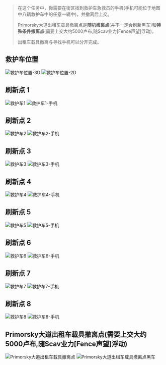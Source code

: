 > 在这个任务中，你需要在街区找到救护车急救员的手机(手机可能位于地图中八辆救护车中的任意一辆中)，并撤离后上交。
>
> Primorsky大道出租车载具撤离点是**随机撤离点**(并不一定会刷新黑车)和**特殊条件撤离点**(需要上交大约5000卢布,随Scav业力[Fence声望]浮动)。
>
> 出租车载具撤离与寻找手机可以分开完成。

## 救护车位置

![救护车位置-3D](/tarkov/images/guides/ambulances-again/bd0d572b-12c3-4dbd-8806-8d930d62f49f.webp "救护车位置-3D")
![救护车位置-2D](/tarkov/images/guides/ambulances-again/0b16079a-9691-4630-af0e-55f7bf0243d6.webp "救护车位置-2D")

## 刷新点 1

![救护车1](/tarkov/images/guides/ambulances-again/a3262e40-6eb4-4924-82a0-86fe22f8937f.webp "救护车1")
![救护车1-手机](/tarkov/images/guides/ambulances-again/14976476-8510-4ec6-a443-37908a3b3042.webp "救护车1-手机")

## 刷新点 2

![救护车2](/tarkov/images/guides/ambulances-again/2596cfdf-c8cb-4d99-a2b8-93619221b2a2.webp "救护车2")
![救护车2-手机](/tarkov/images/guides/ambulances-again/0a812fa6-512e-48f2-bfd3-16963005fd4d.webp "救护车2-手机")

## 刷新点 3

![救护车3](/tarkov/images/guides/ambulances-again/83159caa-cf5f-4dff-ac28-5c9092865b59.webp "救护车3")
![救护车3-手机](/tarkov/images/guides/ambulances-again/07ce59ee-41a3-4631-8765-4eb1e2a68c3f.webp "救护车3-手机")

## 刷新点 4

![救护车4](/tarkov/images/guides/ambulances-again/34509ff7-52a9-434e-860e-c0962e0848f5.webp "救护车4")
![救护车4-手机](/tarkov/images/guides/ambulances-again/13c17da7-418a-41f5-96a6-0ea53e73d48f.webp "救护车4-手机")

## 刷新点 5

![救护车5](/tarkov/images/guides/ambulances-again/825a7510-7880-4903-87ff-1d015d1cc02f.webp "救护车5")
![救护车5-手机](/tarkov/images/guides/ambulances-again/2c3f1670-c740-4602-b20d-ce568175fd87.webp "救护车5-手机")

## 刷新点 6

![救护车6](/tarkov/images/guides/ambulances-again/c178c3a3-bf75-4370-a14d-0eb99dd4659f.webp "救护车6")
![救护车6-手机](/tarkov/images/guides/ambulances-again/d6e3b023-d096-40b4-bb2d-fc7e5ec2a70e.webp "救护车6-手机")

## 刷新点 7

![救护车7](/tarkov/images/guides/ambulances-again/f35af7d8-99f0-462b-bc57-651ae910edc0.webp "救护车7")
![救护车7-手机](/tarkov/images/guides/ambulances-again/ebee75fd-bc05-46c2-a1e2-bd07a6c8b591.webp "救护车7-手机")

## 刷新点 8

![救护车8](/tarkov/images/guides/ambulances-again/9bd4ae40-6360-40d4-aa9e-3b66b6a4a7cf.webp "救护车8")
![救护车8-手机](/tarkov/images/guides/ambulances-again/e877c7cb-141a-4dac-a550-2f1ff9d91b4a.webp "救护车8-手机")

## Primorsky大道出租车载具撤离点(需要上交大约5000卢布,随Scav业力[Fence声望]浮动)

![Primorsky大道出租车载具撤离点](/tarkov/images/guides/ambulances-again/0529bef9-db69-4b98-b6a8-d98386b5ce64.webp "Primorsky大道出租车载具撤离点")
![Primorsky大道出租车载具撤离点黑车](/tarkov/images/guides/ambulances-again/f55c0577-69f0-44e0-90bb-f0a720e964eb.webp "Primorsky大道出租车载具撤离点黑车")
